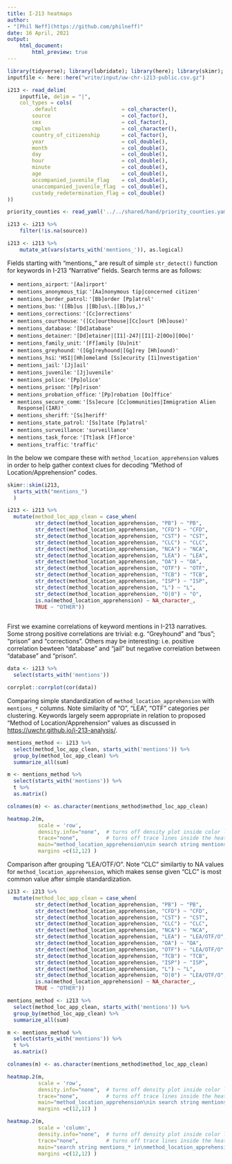 ```yaml
---
title: I-213 heatmaps
author:
- "[Phil Neff](https://github.com/philneff)"
date: 16 April, 2021
output:
    html_document:
        html_preview: true
---
```


```r
library(tidyverse); library(lubridate); library(here); library(skimr); library(yaml); library(gplots)
inputfile <- here::here("write/input/uw-chr-i213-public.csv.gz")

i213 <- read_delim(
    inputfile, delim = "|", 
    col_types = cols(
        .default                     = col_character(),
        source                       = col_factor(),
        sex                          = col_factor(),
        cmplxn                       = col_character(),
        country_of_citizenship       = col_factor(),
        year                         = col_double(),
        month                        = col_double(),
        day                          = col_double(),
        hour                         = col_double(),
        minute                       = col_double(),
        age                          = col_double(),
        accompanied_juvenile_flag    = col_double(),
        unaccompanied_juvenile_flag  = col_double(),
        custody_redetermination_flag = col_double()
))

priority_counties <- read_yaml('../../shared/hand/priority_counties.yaml')

i213 <- i213 %>%
    filter(!is.na(source))

i213 <- i213 %>%
    mutate_at(vars(starts_with('mentions_')), as.logical)

```

Fields starting with "mentions_" are result of simple `str_detect()` function for keywords in I-213 "Narrative" fields. Search terms are as follows:

- `mentions_airport`: `'[Aa]irport'`
- `mentions_anonymous_tip`: `'[Aa]nonymous tip|concerned citizen'`
- `mentions_border_patrol`: `'[Bb]order [Pp]atrol'`
- `mentions_bus`: `'([Bb]us |[Bb]us\.|[Bb]us,)'`
- `mentions_corrections`: `'[Cc]orrections'`
- `mentions_courthouse`: `'([Cc]ourthouse|[Cc]ourt [Hh]ouse)'`
- `mentions_database`: `'[Dd]atabase'`
- `mentions_detainer`: `'[Dd]etainer|[I1]-247|[I1]-2[0Oo][0Oo]'`
- `mentions_family_unit`: `'[Ff]amily [Uu]nit'`
- `mentions_greyhound`: `'([Gg]reyhound|[Gg]rey [Hh]ound)'`
- `mentions_hsi`: `'HSI|[Hh]omeland [Ss]ecurity [Ii]nvestigation'`
- `mentions_jail`: `'[Jj]ail'`
- `mentions_juvenile`: `'[Jj]uvenile'`
- `mentions_police`: `'[Pp]olice'`
- `mentions_prison`: `'[Pp]rison'`
- `mentions_probation_office`: `'[Pp]robation [Oo]ffice'`
- `mentions_secure_comm`: `'[Ss]ecure [Cc]ommunities|Immigration Alien Response|(IAR)'`
- `mentions_sheriff`: `'[Ss]heriff'`
- `mentions_state_patrol`: `'[Ss]tate [Pp]atrol'`
- `mentions_surveillance`: `'surveillance'`
- `mentions_task_force`: `'[Tt]ask [Ff]orce'`
- `mentions_traffic`: `'traffic'`

In the below we compare these with `method_location_apprehension` values in order to help gather context clues for decoding "Method of Location/Apprehension" codes.

```r

skimr::skim(i213, 
  starts_with("mentions_")
  )

```

```r

i213 <- i213 %>% 
  mutate(method_loc_app_clean = case_when(
         str_detect(method_location_apprehension, "PB") ~ "PB",
         str_detect(method_location_apprehension, "CFD") ~ "CFD",
         str_detect(method_location_apprehension, "CST") ~ "CST",
         str_detect(method_location_apprehension, "CLC") ~ "CLC",
         str_detect(method_location_apprehension, "NCA") ~ "NCA",
         str_detect(method_location_apprehension, "LEA") ~ "LEA",
         str_detect(method_location_apprehension, "OA") ~ "OA",
         str_detect(method_location_apprehension, "OTF") ~ "OTF",
         str_detect(method_location_apprehension, "TCB") ~ "TCB",
         str_detect(method_location_apprehension, "ISP") ~ "ISP",
         str_detect(method_location_apprehension, "L") ~ "L",
         str_detect(method_location_apprehension, "O|0") ~ "O",
         is.na(method_location_apprehension) ~ NA_character_,
         TRUE ~ "OTHER"))
  
```

First we examine correlations of keyword mentions in I-213 narratives. Some strong positive correlations are trivial: e.g. "Greyhound" and "bus"; "prison" and "corrections". Others may be interesting: i.e. positive correlation bewteen "database" and "jail" but negative correlation between "database" and "prison".

```r

data <- i213 %>%
  select(starts_with('mentions')) 

corrplot::corrplot(cor(data))

```

Comparing simple standardization of `method_location_apprehension` with `mentions_*` columns. Note similarity of "O", "LEA", "OTF" categories per clustering. Keywords largely seem appropriate in relation to proposed "Method of Location/Apprehension" values as discussed in [https://uwchr.github.io/i-213-analysis/](https://uwchr.github.io/i-213-analysis/).

```r

mentions_method <- i213 %>%
  select(method_loc_app_clean, starts_with('mentions')) %>% 
  group_by(method_loc_app_clean) %>% 
  summarize_all(sum)

m <- mentions_method %>% 
  select(starts_with('mentions')) %>%
  t %>% 
  as.matrix()

colnames(m) <- as.character(mentions_method$method_loc_app_clean)

heatmap.2(m,
          scale = 'row',
          density.info="none",  # turns off density plot inside color legend
          trace="none",         # turns off trace lines inside the heat map
          main="method_location_apprehension\nin search string mentions_*",
          margins =c(12,12) )
```

Comparison after grouping "LEA/OTF/O". Note "CLC" similartiy to NA values for `method_location_apprehension`, which makes sense given "CLC" is most common value after simple standardization.

```r

i213 <- i213 %>% 
  mutate(method_loc_app_clean = case_when(
         str_detect(method_location_apprehension, "PB") ~ "PB",
         str_detect(method_location_apprehension, "CFD") ~ "CFD",
         str_detect(method_location_apprehension, "CST") ~ "CST",
         str_detect(method_location_apprehension, "CLC") ~ "CLC",
         str_detect(method_location_apprehension, "NCA") ~ "NCA",
         str_detect(method_location_apprehension, "LEA") ~ "LEA/OTF/O",
         str_detect(method_location_apprehension, "OA") ~ "OA",
         str_detect(method_location_apprehension, "OTF") ~ "LEA/OTF/O",
         str_detect(method_location_apprehension, "TCB") ~ "TCB",
         str_detect(method_location_apprehension, "ISP") ~ "ISP",
         str_detect(method_location_apprehension, "L") ~ "L",
         str_detect(method_location_apprehension, "O|0") ~ "LEA/OTF/O",
         is.na(method_location_apprehension) ~ NA_character_,
         TRUE ~ "OTHER"))

mentions_method <- i213 %>%
  select(method_loc_app_clean, starts_with('mentions')) %>% 
  group_by(method_loc_app_clean) %>% 
  summarize_all(sum)

m <- mentions_method %>% 
  select(starts_with('mentions')) %>%
  t %>% 
  as.matrix()

colnames(m) <- as.character(mentions_method$method_loc_app_clean)

heatmap.2(m,
          scale = 'row',
          density.info="none",  # turns off density plot inside color legend
          trace="none",         # turns off trace lines inside the heat map
          main="method_location_apprehension\nin search string mentions_*",
          margins =c(12,12) )

heatmap.2(m,
          scale = 'column',
          density.info="none",  # turns off density plot inside color legend
          trace="none",         # turns off trace lines inside the heat map
          main="search string mentions_* in\nmethod_location_apprehension",
          margins =c(12,12) )

```